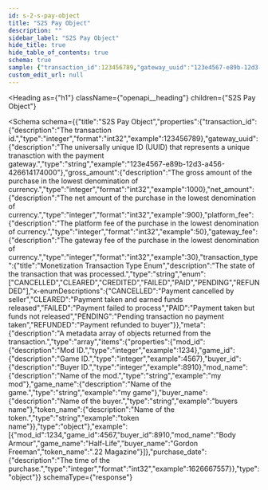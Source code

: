 ```yaml
---
id: s-2-s-pay-object
title: "S2S Pay Object"
description: ""
sidebar_label: "S2S Pay Object"
hide_title: true
hide_table_of_contents: true
schema: true
sample: {"transaction_id":123456789,"gateway_uuid":"123e4567-e89b-12d3-a456-426614174000","gross_amount":1000,"net_amount":900,"platform_fee":50,"gateway_fee":30,"transaction_type":"CANCELLED","meta":[{"mod_id":1234,"game_id":4567,"buyer_id":8910,"mod_name":"Body Armour","game_name":"Half-Life","buyer_name":"Gordon Freeman","token_name":".22 Magazine"}],"purchase_date":1626667557}
custom_edit_url: null
---
```



<Heading
  as={"h1"}
  className={"openapi__heading"}
  children={"S2S Pay Object"}
>
</Heading>





<Schema
  schema={{"title":"S2S Pay Object","properties":{"transaction_id":{"description":"The transaction id.","type":"integer","format":"int32","example":123456789},"gateway_uuid":{"description":"The universally unique ID (UUID) that represents a unique tranasction with the payment gateway.","type":"string","example":"123e4567-e89b-12d3-a456-426614174000"},"gross_amount":{"description":"The gross amount of the purchase in the lowest denomination of currency.","type":"integer","format":"int32","example":1000},"net_amount":{"description":"The net amount of the purchase in the lowest denomination of currency.","type":"integer","format":"int32","example":900},"platform_fee":{"description":"The platform fee of the purchase in the lowest denomination of currency.","type":"integer","format":"int32","example":50},"gateway_fee":{"description":"The gateway fee of the purchase in the lowest denomination of currency.","type":"integer","format":"int32","example":30},"transaction_type":{"title":"Monetization Transaction Type Enum","description":"The state of the transaction that was processed.","type":"string","enum":["CANCELLED","CLEARED","CREDITED","FAILED","PAID","PENDING","REFUNDED"],"x-enumDescriptions":{"CANCELLED":"Payment cancelled by seller","CLEARED":"Payment taken and earned funds released","FAILED":"Payment failed to process","PAID":"Payment taken but funds not released","PENDING":"Pending transaction no payment taken","REFUNDED":"Payment refunded to buyer"}},"meta":{"description":"A metadata array of objects returned from the transaction.","type":"array","items":{"properties":{"mod_id":{"description":"Mod ID.","type":"integer","example":1234},"game_id":{"description":"Game ID.","type":"integer","example":4567},"buyer_id":{"description":"Buyer ID.","type":"integer","example":8910},"mod_name":{"description":"Name of the mod.","type":"string","example":"my mod"},"game_name":{"description":"Name of the game.","type":"string","example":"my game"},"buyer_name":{"description":"Name of the buyer.","type":"string","example":"buyers name"},"token_name":{"description":"Name of the token.","type":"string","example":"token name"}},"type":"object"},"example":[{"mod_id":1234,"game_id":4567,"buyer_id":8910,"mod_name":"Body Armour","game_name":"Half-Life","buyer_name":"Gordon Freeman","token_name":".22 Magazine"}]},"purchase_date":{"description":"The time of the purchase.","type":"integer","format":"int32","example":1626667557}},"type":"object"}}
  schemaType={"response"}
>
  
</Schema>
            